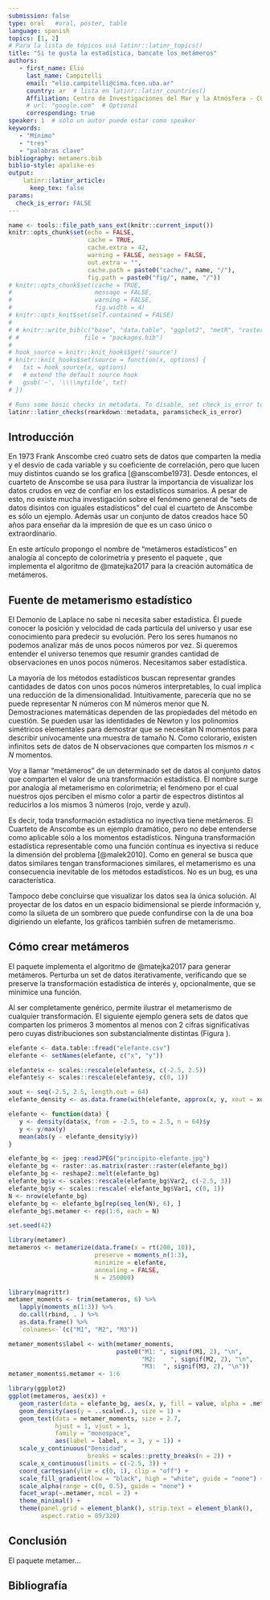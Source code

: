 ```yaml
---
submission: false
type: oral   #oral, poster, table
language: spanish
topics: [1, 2]
# Para la lista de tópicos usá latinr::latinr_topics()
title: "Si te gusta la estadística, bancate los metámeros"
authors:
   - first_name: Elio
     last_name: Campitelli
     email: "elio.campitelli@cima.fcen.uba.ar"
     country: ar  # lista en latinr::latinr_countries()
     Affiliation: Centro de Investigaciones del Mar y la Atmósfera - CONICET
     # url: "google.com"  # Optional 
     corresponding: true
speaker: 1  # sólo un autor puede estar como speaker
keywords: 
   - "Mínimo"
   - "tres"
   - "palabras clave"
bibliography: metamers.bib
biblio-style: apalike-es   
output: 
    latinr::latinr_article:
      keep_tex: false
params: 
  check_is_error: FALSE
---
```

```r
name <- tools::file_path_sans_ext(knitr::current_input())
knitr::opts_chunk$set(echo = FALSE,
                      cache = TRUE,
                      cache.extra = 42, 
                      warning = FALSE, message = FALSE,
                      out.extra = "", 
                      cache.path = paste0("cache/", name, "/"),
                      fig.path = paste0("fig/", name, "/"))
# knitr::opts_chunk$set(cache = TRUE,
#                       message = FALSE,
#                       warning = FALSE,
#                       fig.width = 4)
# knitr::opts_knit$set(self.contained = FALSE)
# 
# # knitr::write_bib(c("base", "data.table", "ggplot2", "metR", "raster"), 
# #                  file = "packages.bib")
# 
# hook_source = knitr::knit_hooks$get('source')
# knitr::knit_hooks$set(source = function(x, options) {
#   txt = hook_source(x, options)
#   # extend the default source hook
#   gsub('~', '\\\\mytilde', txt)
# })
```

```r
# Runs some basic checks in metadata. To disable, set check_is_error to FALSE
latinr::latinr_checks(rmarkdown::metadata, params$check_is_error)
```

## Introducción

En 1973 Frank Anscombe creó cuatro sets de datos que comparten la media y el desvío de cada variable y su coeficiente de correlación, pero que lucen muy distintos cuando se los grafica [@anscombe1973]. Desde entonces, el cuarteto de Anscombe se usa para ilustrar la importancia de visualizar los datos crudos en vez de confiar en los estadísticos sumarios. A pesar de esto, no existe mucha investigación sobre el fenómeno general de "sets de datos disintos con iguales estadísticos" del cual el cuarteto de Anscombe es sólo un ejemplo. Además usar un conjunto de datos creados hace 50 años para enseñar da la impresión de que es un caso único o extraordinario.

En este artículo propongo el nombre de "metámeros estadísticos" en analogía al concepto de colorimetría y presento el paquete \CRANpkg{metamer}, que implementa el algoritmo de @matejka2017 para la creación automática de metámeros. 

## Fuente de metamerismo estadístico

El Demonio de Laplace no sabe ni necesita saber estadística. Él puede conocer la posición y velocidad de cada partícula del universo y usar ese conocimiento para predecir su evolución. Pero los seres humanos no podemos analizar más de unos pocos números por vez. Si queremos entender el universo tenemos que resumir grandes cantidad de observaciones en unos pocos números. Necesitamos saber estadística.

La mayoría de los métodos estadísticos buscan representar grandes cantidades de datos con unos pocos números interpretables, lo cual implica una reducción de la dimensionalidad. Intuitivamente, parecería que no se puede representar N números con M números menor que N. Demostraciones matemáticas dependen de las propiedades del método en cuestión. Se pueden usar las identidades de Newton y los polinomios simétricos elementales para demostrar que se necesitan N momentos para describir unívocamente una muestra de tamaño N\footnote{Técnicamente unívocamente a menos de una permutación.}. Como colorario, existen infinitos sets de datos de N observaciones que comparten los mismos $n < N$ momentos. 

Voy a llamar "metámeros" de un determinado set de datos al conjunto datos que comparten el valor de una transformación estadística. El nombre surge por analogía al metamerismo en colorimetría; el fenómeno por el cual nuestros ojos perciben el mismo color a partir de espectros distintos al reducirlos a los mismos 3 números (rojo, verde y azul). 

Es decir, toda transformación estadística no inyectiva tiene metámeros. El Cuarteto de Anscombe es un ejemplo dramático, pero no debe entenderse como aplicable sólo a los momentos estadísticos. Ninguna transformación estadística representable como una función contínua es inyectiva si reduce la dimensión del problema [@malek2010]. Como en general se busca que datos similares tengan transformaciones similares, el metamerismo es una consecuencia inevitable de los métodos estadísticos. No es un bug, es una característica.

Tampoco debe concluirse que visualizar los datos sea la única solución. Al proyectar de los datos en un espacio bidimensional se pierde información y, como la silueta de un sombrero que puede confundirse con la de una boa digiriendo un elefante, los gráficos también sufren de metamerismo. 

## Cómo crear metámeros

El paquete \CRANpkg{metamer} implementa el algoritmo de @matejka2017 para generar metámeros. Perturba un set de datos iterativamente, verificando que se preserve la transformación estadística de interés y, opcionalmente, que se minimice una función.

Al ser completamente genérico, permite ilustrar el metamerismo de cualquier transformación. El siguiente ejemplo genera sets de datos que comparten los primeros 3 momentos al menos con 2 cifras significativas pero cuyas distribuciones son substancialmente distintas (Figura \ref{fig:plot}).

```r
elefante <- data.table::fread("elefante.csv")
elefante <- setNames(elefante, c("x", "y"))

elefante$x <- scales::rescale(elefante$x, c(-2.5, 2.5))
elefante$y <- scales::rescale(elefante$y, c(0, 1))

xout <- seq(-2.5, 2.5, length.out = 64)
elefante_density <- as.data.frame(with(elefante, approx(x, y, xout = xout)))

elefante <- function(data) {
   y <- density(data$x, from = -2.5, to = 2.5, n = 64)$y
   y <- y/max(y)
   mean(abs(y - elefante_density$y))
}
```

```r
elefante_bg <- jpeg::readJPEG("principito-elefante.jpg")
elefante_bg <- raster::as.matrix(raster::raster(elefante_bg))
elefante_bg <- reshape2::melt(elefante_bg)
elefante_bg$x <- scales::rescale(elefante_bg$Var2, c(-2.5, 3))
elefante_bg$y <- scales::rescale(-elefante_bg$Var1, c(0, 1))
N <- nrow(elefante_bg)
elefante_bg <- elefante_bg[rep(seq_len(N), 6), ]
elefante_bg$.metamer <- rep(1:6, each = N)
```


```r
set.seed(42)
```

```r
library(metamer)
metameros <- metamerize(data.frame(x = rt(200, 10)), 
                        preserve = moments_n(1:3),
                        minimize = elefante,
                        annealing = FALSE,
                        N = 250000)
```


```r
library(magrittr)
metamer_moments <- trim(metameros, 6) %>% 
   lapply(moments_n(1:3)) %>% 
   do.call(rbind, . ) %>% 
   as.data.frame() %>% 
   `colnames<-`(c("M1", "M2", "M3"))

metamer_moments$label <- with(metamer_moments, 
                              paste0("M1: ", signif(M1, 2), "\n",
                                     "M2:    ", signif(M2, 2), "\n",
                                     "M3:  ", signif(M3, 2), "\n"))
metamer_moments$.metamer <- 1:6
```


```r
library(ggplot2)
ggplot(metameros, aes(x)) +
   geom_raster(data = elefante_bg, aes(x, y, fill = value, alpha = .metamer^2)) +
   geom_density(aes(y = ..scaled..), size = 1) + 
   geom_text(data = metamer_moments, size = 2.7, 
             hjust = 1, vjust = 1, 
             family = "monospace",
             aes(label = label, x = 3, y = 1)) +
   scale_y_continuous("Densidad", 
                      breaks = scales::pretty_breaks(n = 2)) +
   scale_x_continuous(limits = c(-2.5, 3)) +
   coord_cartesian(ylim = c(0, 1), clip = "off") +
   scale_fill_gradient(low = "black", high = "white", guide = "none") +
   scale_alpha(range = c(0, 0.5), guide = "none") +
   facet_wrap(~.metamer, ncol = 2) +
   theme_minimal() +
   theme(panel.grid = element_blank(), strip.text = element_blank(),
         aspect.ratio = 89/320)
```

## Conclusión 

El paquete metamer...

## Bibliografía
